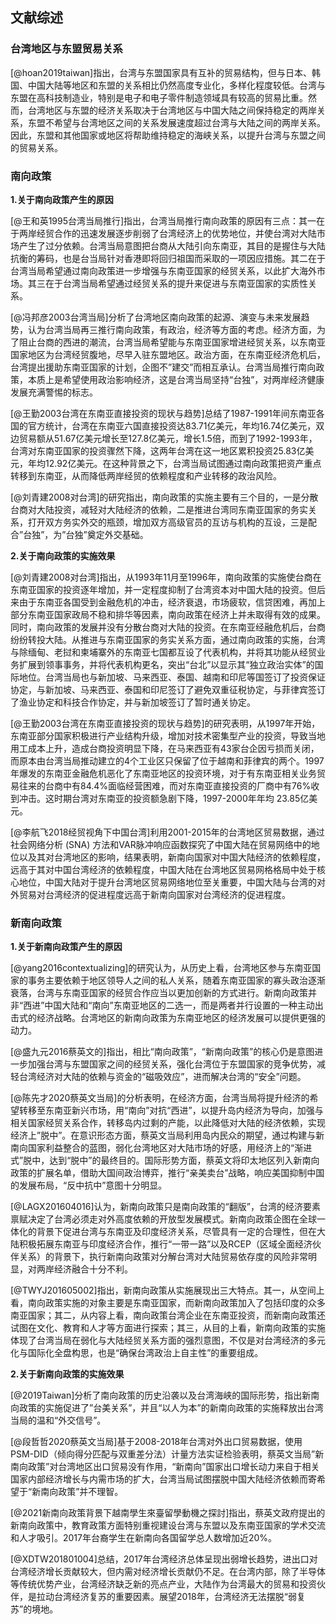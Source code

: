 ## 文献综述

### 台湾地区与东盟贸易关系

[@hoan2019taiwan]指出，台湾与东盟国家具有互补的贸易结构，但与日本、韩国、中国大陆等地区和东盟的关系相比仍然高度专业化，多样化程度较低。台湾与东盟在高科技制造业，特别是电子和电子零件制造领域具有较高的贸易比重。然而，台湾地区与东盟的经济关系取决于台湾地区与中国大陆之间保持稳定的两岸关系，东盟不希望与台湾地区之间的关系发展速度超过台湾与大陆之间的两岸关系。因此，东盟和其他国家或地区将帮助维持稳定的海峡关系，以提升台湾与东盟之间的贸易关系。

### 南向政策

**1.关于南向政策产生的原因**

[@王和英1995台湾当局推行]指出，台湾当局推行南向政策的原因有三点：其一在于两岸经贸合作的迅速发展逐步削弱了台湾经济上的优势地位，并使台湾对大陆市场产生了过分依赖。台湾当局意图把台商从大陆引向东南亚，其目的是握住与大陆抗衡的筹码，也是台当局针对香港即将回归祖国而采取的一项因应措施。其二在于台湾当局希望通过南向政策进一步增强与东南亚国家的经贸关系，以此扩大海外市场。其三在于台湾当局希望通过经贸关系的提升来促进与东南亚国家的实质性关系。

[@冯邦彦2003台湾当局]分析了台湾地区南向政策的起源、演变与未来发展趋势，认为台湾当局再三推行南向政策，有政治，经济等方面的考虑。经济方面，为了阻止台商的西进的潮流，台湾当局希望能与东南亚国家增进经贸关系，以东南亚国家地区为台湾经贸腹地，尽早入驻东盟地区。政治方面，在东南亚经济危机后，台湾提出援助东南亚国家的计划，企图不"建交"而相互承认。台湾当局推行南向政策，本质上是希望使用政治影响经济，这是台湾当局坚持“台独”，对两岸经济健康发展充满警惕的标志。

[@王勤2003台湾在东南亚直接投资的现状与趋势]总结了1987-1991年间东南亚各国的官方统计，台湾在东南亚六国直接投资达83.71亿美元，年均16.74亿美元，双边贸易额从51.67亿美元增长至127.8亿美元，增长1.5倍，而到了1992-1993年，台湾对东南亚国家的投资骤然下降，这两年台湾在这一地区累积投资25.83亿美元，年均12.92亿美元。在这种背景之下，台湾当局试图通过南向政策把资产重点转移到东南亚，从而降低两岸经贸的依赖程度和产业转移的政治风险。

[@刘青建2008对台湾]的研究指出，南向政策的实施主要有三个目的，一是分散台商对大陆投资，减轻对大陆经济的依赖，二是推进台湾同东南亚国家的务实关系，打开双方务实外交的瓶颈，增加双方高级官员的互访与机构的互设，三是配合"台独"，为"台独"奠定外交基础。

**2.关于南向政策的实施效果**

[@刘青建2008对台湾]指出，从1993年11月至1996年，南向政策的实施使台商在东南亚国家的投资逐年增加，并一定程度抑制了台湾资本对中国大陆的投资。但后来由于东南亚各国受到金融危机的冲击，经济衰退，市场疲软，信贷困难，再加上部分东南亚国家政局不稳和排华等因素，南向政策在经济上并未取得有效的成果。同时，南向政策的发展并没有分散台商对大陆的投资。在东南亚经融危机后，台商纷纷转投大陆。从推进与东南亚国家的务实关系方面，通过南向政策的实施，台湾与除缅甸、老挝和柬埔寨外的东南亚七国都互设了代表机构，并将其功能从经贸业务扩展到领事事务，并将代表机构更名，突出“台北”以显示其“独立政治实体”的国际地位。台湾当局也与新加坡、马来西亚、泰国、越南和印尼等国签订了投资保证协定，与新加坡、马来西亚、泰国和印尼签订了避免双重征税协定，与菲律宾签订了渔业协定和科技合作协定，并与新加坡签订了暂时通关协定。

[@王勤2003台湾在东南亚直接投资的现状与趋势]的研究表明，从1997年开始，东南亚部分国家积极进行产业结构升级，增加对技术密集型产业的投资，导致当地用工成本上升，造成台商投资明显下降，在马来西亚有43家台企因亏损而关闭，而原本由台湾当局推动建立的4个工业区只保留了位于越南和菲律宾的两个。1997年爆发的东南亚金融危机恶化了东南亚地区的投资环境，对于有东南亚相关业务贸易往来的台商中有84.4%面临经营困难，而对东南亚直接投资的厂商中有76%收到冲击。这时期台湾对东南亚的投资额急剧下降，1997-2000年年均
23.85亿美元。

[@李航飞2018经贸视角下中国台湾]利用2001-2015年的台湾地区贸易数据，通过社会网络分析 (SNA) 方法和VAR脉冲响应函数探究了中国大陆在贸易网络中的地位以及其对台湾地区的影响，结果表明，新南向国家对中国大陆经济的依赖程度，远高于其对中国台湾经济的依赖程度，中国大陆在台湾地区贸易网格格局中处于核心地位，中国大陆对于提升台湾地区贸易网络地位至关重要，中国大陆与台湾的对外贸易对台湾经济的促进程度远高于新南向国家对台湾经济的促进程度。

### 新南向政策

**1.关于新南向政策产生的原因**

[@yang2016contextualizing]的研究认为，从历史上看，台湾地区参与东南亚国家的事务主要依赖于地区领导人之间的私人关系，随着东南亚国家的寡头政治逐渐衰落，台湾与东南亚国家的经贸合作应当以更加创新的方式进行。新南向政策并非“西进”中国大陆和“南向”东南亚地区的二选一，而是两者并行设置的一种主动出击式的经济战略。台湾地区的新南向政策为东南亚地区的经济发展可以提供更强的动力。

[@盛九元2016蔡英文的]指出，相比“南向政策”，“新南向政策”的核心仍是意图进一步加强台湾与东盟国家之间的经贸关系，强化台湾位于东盟国家的竞争优势，减轻台湾经济对大陆的依赖与资金的“磁吸效应”，进而解决台湾的“安全”问题。

[@陈先才2020蔡英文当局]的分析表明，在经济方面，台湾当局将提升经济的希望转移至东南亚新兴市场，用“南向”对抗“西进”，以提升岛内经济为导向，加强与相关国家经贸关系合作，转移岛内过剩的产能，以此降低对大陆的经济依赖，实现经济上"脱中"。在意识形态方面，蔡英文当局利用岛内民众的期望，通过构建与新南向国家利益整合的蓝图，弱化台湾地区对大陆市场的好感，用经济上的“渐进式”脱中，达到“脱中”的最终目的。国际形势方面，蔡英文将印太地区列入新南向政策的扩展名单，借助大国间政治博弈，推行“亲美卖台”战略，响应美国抑制中国的发展布局，"反中抗中"意图十分明显。

[@LAGX201604016]认为，新南向政策只是南向政策的“翻版”，台湾的经济要素禀赋决定了台湾必须走对外高度依赖的开放型发展模式。新南向政策企图在全球一体化的背景下促进台湾与东南亚及印度经济关系，尽管具有一定的合理性，但在大陆积极拓展东南亚与印度经济合作，推行“一带一路”以及RCEP（区域全面经济伙伴关系）的背景下，执行新南向政策对分解台湾对大陆贸易依存度的风险非常明显，对两岸经济融合十分不利。

[@TWYJ201605002]指出，新南向政策从实施展现出三大特点。其一，从空间上看，南向政策实施的对象主要是东南亚国家，而新南向政策加入了包括印度的众多南亚国家；其二，从内容上看，南向政策台湾企业在东南亚投资，而新南向政策还试图在文化、教育和人才等方面进行探索；其三，从目的上看，新南向政策的实施体现了台湾当局在弱化与大陆经贸关系方面的强烈意图，不仅是对台湾经济的多元化与国际化全盘构思，也是“确保台湾政治上自主性”的重要组成。

**2.关于新南向政策的实施效果**

[@2019Taiwan]分析了南向政策的历史沿袭以及台湾海峡的国际形势，指出新南向政策的实施促进了"台美关系"，并且“以人为本”的新南向政策的实施释放出台湾当局的温和“外交信号”。

[@段哲哲2020蔡英文当局]基于2008-2018年台湾对外出口贸易数据，使用PSM-DID（倾向得分匹配与双重差分法）计量方法实证检验表明，蔡英文当局"新南向政策"对台湾地区出口贸易没有作用，"新南向"国家出口增长动力来自于相关国家内部经济增长与内需市场的扩大，台湾当局试图摆脱中国大陆经济依赖而寄希望于“新南向政策”并不理智。

[@2021新南向政策背景下越南學生來臺留學動機之探討]指出，蔡英文政府提出的新南向政策中，教育政策方面特别重视建设台湾与东盟以及东南亚国家的学术交流和人才吸引。2017年台裔学生在新南向各国留学总人数增加近20%。

[@XDTW201801004]总结，2017年台湾经济总体呈现出弱增长趋势，进出口对台湾经济增长贡献较大，但内需对经济增长贡献仍不足。在台湾内部，除了半导体等传统优势产业，台湾经济缺乏新的亮点产业，大陆作为台湾最大的贸易和投资伙伴，是拉动台湾经济复苏的重要因素。展望2018年，台湾经济无法摆脱“弱复苏”的境地。
